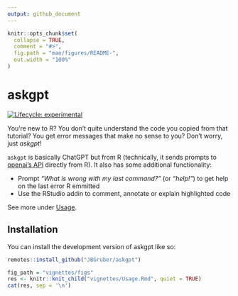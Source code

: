 ```yaml
---
output: github_document
---
```


<!-- README.md is generated from README.Rmd. Please edit that file -->

```r
knitr::opts_chunk$set(
  collapse = TRUE,
  comment = "#>",
  fig.path = "man/figures/README-",
  out.width = "100%"
)
```

# askgpt

<!-- badges: start -->
[![Lifecycle: experimental](https://img.shields.io/badge/lifecycle-experimental-orange.svg)](https://lifecycle.r-lib.org/articles/stages.html#experimental)
<!-- badges: end -->

You're new to R?
You don't quite understand the code you copied from that tutorial?
You get error messages that make no sense to you?
Don't worry, just *askgpt*!

`askgpt` is basically ChatGPT but from R (technically, it sends prompts to [openai's API](https://openai.com/api/) directly from R).
It also has some additional functionality:

- Prompt *"What is wrong with my last command?"* (or *"help!"*) to get help on the last error R emmitted
- Use the RStudio addin to comment, annotate or explain highlighted code

See more under [Usage](#usage).

## Installation

You can install the development version of askgpt like so:

``` r
remotes::install_github("JBGruber/askgpt")
```

```r
fig_path = "vignettes/figs"
res <- knitr::knit_child("vignettes/Usage.Rmd", quiet = TRUE)
cat(res, sep = '\n')
```

